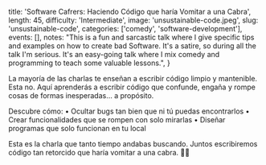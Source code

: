  title: 'Software Cafrers: Haciendo Código que haría Vomitar a una Cabra',
  length: 45,
  difficulty: 'Intermediate',
  image: 'unsustainable-code.jpeg',
  slug: 'unsustainable-code',
  categories: ['comedy', 'software-development'],
  events: [],
  notes:
    "This is a fun and sarcastic talk where I give specific tips and examples on how to create bad Software. It's a satire, so during all the talk I'm serious. It's an easy-going talk where I mix comedy and programming to teach some valuable lessons.",
}

La mayoría de las charlas te enseñan a escribir código limpio y mantenible. Esta no. Aquí aprenderás a escribir código que confunde, engaña y rompe cosas de formas inesperadas… a propósito.

Descubre cómo:
• Ocultar bugs tan bien que ni tú puedas encontrarlos
• Crear funcionalidades que se rompen con solo mirarlas
• Diseñar programas que solo funcionan en tu local

Esta es la charla que tanto tiempo andabas buscando. Juntos escribiremos código tan retorcido que haría vomitar a una cabra. 🐐🤮
